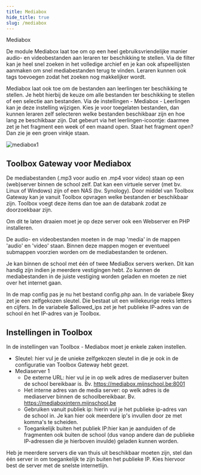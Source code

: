```yaml
---
title: Mediabox 
hide_title: true 
slug: /mediabox
---
```


<ImageTitle img="mediabox.png">Mediabox</ImageTitle>

De module Mediabox laat toe om op een heel gebruiksvriendelijke manier audio- en videobestanden aan leraren ter beschikking te stellen. Via de filter kan je heel snel zoeken in het volledige archief en je kan ook afspeellijsten aanmaken om snel mediabestanden terug te vinden. Leraren kunnen ook tags toevoegen zodat het zoeken nog makkelijker wordt.

Mediabox laat ook toe om de bestanden aan leerlingen ter beschikking te stellen. Je hebt hierbij de keuze om alle bestanden ter beschikking te stellen of een selectie aan bestanden. Via de instellingen - Mediabox - Leerlingen kan je deze instelling wijzigen. Kies je voor toegelaten bestanden, dan kunnen leraren zelf selecteren welke bestanden beschikbaar zijn en hoe lang ze beschikbaar zijn. Dat gebeurt via het leerlingen-icoontje: daarmee zet je het fragment een week of een maand open. Staat het fragment open? Dan zie je een groen vinkje staan.

![mediabox1](./mediabox1.png)
 

## Toolbox Gateway voor Mediabox

De mediabestanden (.mp3 voor audio en .mp4 voor video) staan op een (web)server binnen de school zelf. Dat kan een virtuele server (met bv. Linux of Windows) zijn of een NAS (bv. Synology). Door middel van Toolbox Gateway kan je vanuit Toolbox opvragen welke bestanden er beschikbaar zijn. Toolbox voegt deze items dan toe aan de databank zodat ze doorzoekbaar zijn. 

Om dit te laten draaien moet je op deze server ook een Webserver en PHP installeren. 

De audio- en videobestanden moeten in de map 'media' in de mappen 'audio' en 'video' staan. Binnen deze mappen mogen er eventueel submappen voorzien worden om de mediabestanden te ordenen. 

Je kan binnen de school met één of twee MediaBox servers werken. Dit kan handig zijn indien je meerdere vestigingen hebt. Zo kunnen de mediabestanden in de juiste vestiging worden geladen en moeten ze niet over het internet gaan.

In de map config pas je nu het bestand config.php aan. In de variabele $key zet je een zelfgekozen sleutel. Die bestaat uit een willekeurige reeks letters en cijfers. In de variabele $allowed_ips zet je het publieke IP-adres van de school én het IP-adres van je Toolbox.


## Instellingen in Toolbox

In de instellingen van Toolbox - Mediabox moet je enkele zaken instellen.

- Sleutel: hier vul je de unieke zelfgekozen sleutel in die je ook in de configuratie van Toolbox Gateway hebt gezet.
- Mediaserver 1
    - De externe URL: hier vul je in op welk adres de mediaserver buiten de school bereikbaar is. Bv. https://mediabox.mijnschool.be:8001
    - Het interne adres van de media server: op welk adres is de mediaserver binnen de schoolbereikbaar. Bv. https://mediaboxintern.mijnschool.be
    - Gebruiken vanuit publiek ip: hierin vul je het publieke ip-adres van de school in. Je kan hier ook meerdere ip's invullen door ze met komma's te scheiden.
    - Toegankelijk buiten het publiek IP:hier kan je aanduiden of de fragmenten ook buiten de school (dus vanop andere dan de publieke IP-adressen die je hierboven invulde) geladen kunnen worden.
 
Heb je meerdere servers die van thuis uit beschikbaar moeten zijn, stel dan één server in om toegankelijk te zijn buiten het publieke IP. Kies hiervoor best de server met de snelste internetlijn. 

 